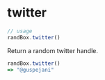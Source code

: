 # twitter

```js
// usage
randBox.twitter()
```

Return a random twitter handle.

```js
randBox.twitter()
=> "@guspejani"
```
